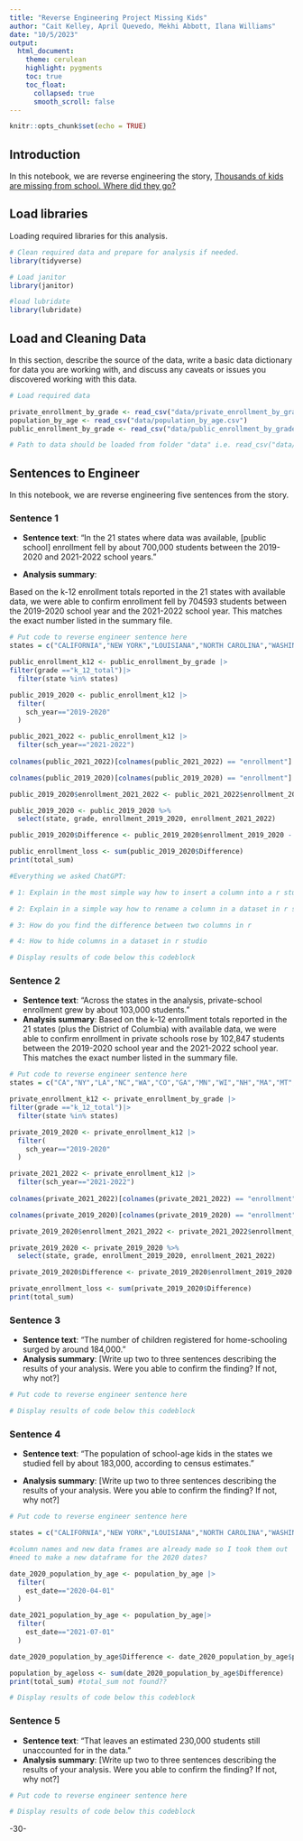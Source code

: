 ```yaml
---
title: "Reverse Engineering Project Missing Kids"
author: "Cait Kelley, April Quevedo, Mekhi Abbott, Ilana Williams"
date: "10/5/2023"
output:
  html_document:
    theme: cerulean
    highlight: pygments
    toc: true
    toc_float:
      collapsed: true
      smooth_scroll: false
---
```


```r
knitr::opts_chunk$set(echo = TRUE)
```

## Introduction 

In this notebook, we are reverse engineering the story, [Thousands of kids are missing from school. Where did they go?](https://projects.apnews.com/features/2023/missing-children/index.html)

## Load libraries

Loading required libraries for this analysis.

```r

# Clean required data and prepare for analysis if needed. 
library(tidyverse)

# Load janitor
library(janitor)

#load lubridate
library(lubridate)
```

## Load and Cleaning Data

In this section, describe the source of the data, write a basic data dictionary for data you are working with, and discuss any caveats or issues you discovered working with this data. 

```r
# Load required data

private_enrollment_by_grade <- read_csv("data/private_enrollment_by_grade.csv")
population_by_age <- read_csv("data/population_by_age.csv")
public_enrollment_by_grade <- read_csv("data/public_enrollment_by_grade.csv")

# Path to data should be loaded from folder "data" i.e. read_csv("data/name_of_data.csv")

```

## Sentences to Engineer
In this notebook, we are reverse engineering five sentences from the story.

### Sentence 1

* **Sentence text**: “In the 21 states where data was available, [public school] enrollment fell by about 700,000 students between the 2019-2020 and 2021-2022 school years.”

* **Analysis summary**:

Based on the k-12 enrollment totals reported in the 21 states with available data, we were able to confirm enrollment fell by 704593 students between the 2019-2020 school year and the 2021-2022 school year. This matches the exact number listed in the summary file.

```r
# Put code to reverse engineer sentence here
states = c("CALIFORNIA","NEW YORK","LOUISIANA","NORTH CAROLINA","WASHINGTON","COLORADO","GEORGIA","MINNESOTA","WISCONSIN","NEW HAMPSHIRE","MASSACHUSETTS","MONTANA","DELAWARE","NORTH DAKOTA","DISTRICT OF COLUMBIA","SOUTH DAKOTA","SOUTH CAROLINA","NEBRASKA","RHODE ISLAND","TENNESSEE","PENNSYLVANIA","FLORIDA") 

public_enrollment_k12 <- public_enrollment_by_grade |>
filter(grade =="k_12_total")|>
  filter(state %in% states)

public_2019_2020 <- public_enrollment_k12 |>
  filter(
    sch_year=="2019-2020"
  )  

public_2021_2022 <- public_enrollment_k12 |>
  filter(sch_year=="2021-2022")
  
colnames(public_2021_2022)[colnames(public_2021_2022) == "enrollment"] <- "enrollment_2021_2022"

colnames(public_2019_2020)[colnames(public_2019_2020) == "enrollment"] <- "enrollment_2019_2020"

public_2019_2020$enrollment_2021_2022 <- public_2021_2022$enrollment_2021_2022

public_2019_2020 <- public_2019_2020 %>%
  select(state, grade, enrollment_2019_2020, enrollment_2021_2022)

public_2019_2020$Difference <- public_2019_2020$enrollment_2019_2020 - public_2019_2020$enrollment_2021_2022

public_enrollment_loss <- sum(public_2019_2020$Difference)
print(total_sum)

#Everything we asked ChatGPT:

# 1: Explain in the most simple way how to insert a column into a r studio dataset from another column. Give an example and show the datasets from your example.

# 2: Explain in a simple way how to rename a column in a dataset in r studio

# 3: How do you find the difference between two columns in r

# 4: How to hide columns in a dataset in r studio

# Display results of code below this codeblock

```


### Sentence 2

* **Sentence text**: “Across the states in the analysis, private-school enrollment grew by about 103,000 students.”
* **Analysis summary**: Based on the k-12 enrollment totals reported in the 21 states (plus the District of Columbia) with available data, we were able to confirm enrollment in private schools rose by 102,847 students between the 2019-2020 school year and the 2021-2022 school year. This matches the exact number listed in the summary file.

```r
# Put code to reverse engineer sentence here
states = c("CA","NY","LA","NC","WA","CO","GA","MN","WI","NH","MA","MT","DE","ND","DC","SD","SC","NE","RI","TN","PA","FL") 

private_enrollment_k12 <- private_enrollment_by_grade |>
filter(grade =="k_12_total")|>
  filter(state %in% states)

private_2019_2020 <- private_enrollment_k12 |>
  filter(
    sch_year=="2019-2020"
  )  

private_2021_2022 <- private_enrollment_k12 |>
  filter(sch_year=="2021-2022")
  
colnames(private_2021_2022)[colnames(private_2021_2022) == "enrollment"] <- "enrollment_2021_2022"

colnames(private_2019_2020)[colnames(private_2019_2020) == "enrollment"] <- "enrollment_2019_2020"

private_2019_2020$enrollment_2021_2022 <- private_2021_2022$enrollment_2021_2022

private_2019_2020 <- private_2019_2020 %>%
  select(state, grade, enrollment_2019_2020, enrollment_2021_2022)

private_2019_2020$Difference <- private_2019_2020$enrollment_2019_2020 - private_2019_2020$enrollment_2021_2022

private_enrollment_loss <- sum(private_2019_2020$Difference)
print(total_sum)

```

### Sentence 3

* **Sentence text**: “The number of children registered for home-schooling surged by around 184,000.”
* **Analysis summary**: [Write up two to three sentences describing the results of your analysis.  Were you able to confirm the finding? If not, why not?]

```r
# Put code to reverse engineer sentence here

# Display results of code below this codeblock

```

### Sentence 4

* **Sentence text**: “The population of school-age kids in the states we studied fell by about 183,000, according to census estimates.”

* **Analysis summary**: [Write up two to three sentences describing the results of your analysis.  Were you able to confirm the finding? If not, why not?]

```r
# Put code to reverse engineer sentence here

states = c("CALIFORNIA","NEW YORK","LOUISIANA","NORTH CAROLINA","WASHINGTON","COLORADO","GEORGIA","MINNESOTA","WISCONSIN","NEW HAMPSHIRE","MASSACHUSETTS","MONTANA","DELAWARE","NORTH DAKOTA","DISTRICT OF COLUMBIA","SOUTH DAKOTA","SOUTH CAROLINA","NEBRASKA","RHODE ISLAND","TENNESSEE","PENNSYLVANIA","FLORIDA") 

#column names and new data frames are already made so I took them out
#need to make a new dataframe for the 2020 dates?

date_2020_population_by_age <- population_by_age |>
  filter(
    est_date=="2020-04-01"
  )  

date_2021_population_by_age <- population_by_age|>
  filter(
    est_date=="2021-07-01"
  )

date_2020_population_by_age$Difference <- date_2020_population_by_age$population - date_2020_population_by_age$age

population_by_ageloss <- sum(date_2020_population_by_age$Difference)
print(total_sum) #total_sum not found??

# Display results of code below this codeblock

```

### Sentence 5

* **Sentence text**: “That leaves an estimated 230,000 students still unaccounted for in the data.”
* **Analysis summary**: [Write up two to three sentences describing the results of your analysis.  Were you able to confirm the finding? If not, why not?]

```r
# Put code to reverse engineer sentence here

# Display results of code below this codeblock

```

-30-